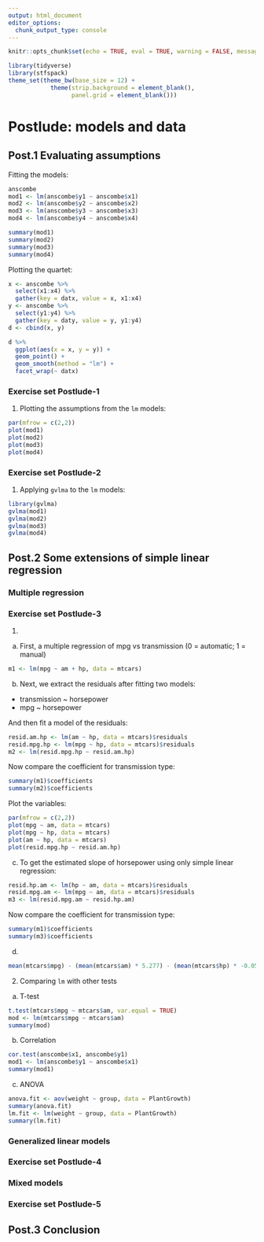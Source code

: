```yaml
---
output: html_document
editor_options: 
  chunk_output_type: console
---
```


```r
knitr::opts_chunk$set(echo = TRUE, eval = TRUE, warning = FALSE, message = FALSE, cache = TRUE)
```

```r
library(tidyverse)
library(stfspack)
theme_set(theme_bw(base_size = 12) + 
            theme(strip.background = element_blank(), 
                  panel.grid = element_blank())) 
```

# Postlude: models and data {#postlude}

## Post.1 Evaluating assumptions

Fitting the models: 

```r
anscombe
mod1 <- lm(anscombe$y1 ~ anscombe$x1)
mod2 <- lm(anscombe$y2 ~ anscombe$x2)
mod3 <- lm(anscombe$y3 ~ anscombe$x3)
mod4 <- lm(anscombe$y4 ~ anscombe$x4)

summary(mod1)
summary(mod2)
summary(mod3)
summary(mod4)
```

Plotting the quartet:

```r
x <- anscombe %>% 
  select(x1:x4) %>%
  gather(key = datx, value = x, x1:x4)
y <- anscombe %>% 
  select(y1:y4) %>%
  gather(key = daty, value = y, y1:y4)
d <- cbind(x, y)

d %>% 
  ggplot(aes(x = x, y = y)) + 
  geom_point() +
  geom_smooth(method = "lm") +
  facet_wrap(~ datx)
```

### Exercise set Postlude-1

1. Plotting the assumptions from the `lm` models:

```r
par(mfrow = c(2,2))
plot(mod1)
plot(mod2)
plot(mod3)
plot(mod4)
```

### Exercise set Postlude-2

1. Applying `gvlma` to the `lm` models:

```r
library(gvlma)
gvlma(mod1)
gvlma(mod2)
gvlma(mod3)
gvlma(mod4)
```

## Post.2 Some extensions of simple linear regression

### Multiple regression

### Exercise set Postlude-3

1. 

a. First, a multiple regression of mpg vs transmission (0 = automatic; 1 = manual)

```r
m1 <- lm(mpg ~ am + hp, data = mtcars)
```

b. Next, we extract the residuals after fitting two models:

  - transmission ~ horsepower
  - mpg ~ horsepower
  
And then fit a model of the residuals:

```r
resid.am.hp <- lm(am ~ hp, data = mtcars)$residuals
resid.mpg.hp <- lm(mpg ~ hp, data = mtcars)$residuals
m2 <- lm(resid.mpg.hp ~ resid.am.hp)
```

Now compare the coefficient for transmission type:

```r
summary(m1)$coefficients
summary(m2)$coefficients
```

Plot the variables:

```r
par(mfrow = c(2,2))
plot(mpg ~ am, data = mtcars)
plot(mpg ~ hp, data = mtcars)
plot(am ~ hp, data = mtcars)
plot(resid.mpg.hp ~ resid.am.hp)
```

c. To get the estimated slope of horsepower using only simple linear regression:

```r
resid.hp.am <- lm(hp ~ am, data = mtcars)$residuals
resid.mpg.am <- lm(mpg ~ am, data = mtcars)$residuals
m3 <- lm(resid.mpg.am ~ resid.hp.am)
```

Now compare the coefficient for transmission type:

```r
summary(m1)$coefficients
summary(m3)$coefficients
```

d. 

```r
mean(mtcars$mpg) - (mean(mtcars$am) * 5.277) - (mean(mtcars$hp) * -0.0588)
```

2. Comparing `lm` with other tests

a. T-test
```r
t.test(mtcars$mpg ~ mtcars$am, var.equal = TRUE)
mod <- lm(mtcars$mpg ~ mtcars$am)
summary(mod)
```

b. Correlation
```r
cor.test(anscombe$x1, anscombe$y1)
mod1 <- lm(anscombe$y1 ~ anscombe$x1)
summary(mod1)
```

c. ANOVA
```r
anova.fit <- aov(weight ~ group, data = PlantGrowth)
summary(anova.fit)
lm.fit <- lm(weight ~ group, data = PlantGrowth)
summary(lm.fit)
```

### Generalized linear models

### Exercise set Postlude-4

### Mixed models

### Exercise set Postlude-5

## Post.3 Conclusion

